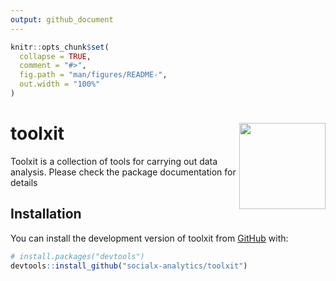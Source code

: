 ```yaml
---
output: github_document
---
```


<!-- README.md is generated from README.Rmd. Please edit that file -->

```r
knitr::opts_chunk$set(
  collapse = TRUE,
  comment = "#>",
  fig.path = "man/figures/README-",
  out.width = "100%"
)
```

# toolxit <img src="man/figures/logo.png" align="right" height="138" /></a>

<!-- badges: start -->
<!-- badges: end -->

Toolxit is a collection of tools for carrying out data analysis. Please check the package documentation for details

## Installation

You can install the development version of toolxit from [GitHub](https://github.com/) with:

``` r
# install.packages("devtools")
devtools::install_github("socialx-analytics/toolxit")
```
